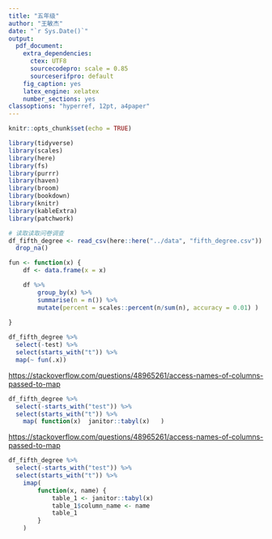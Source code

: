 ```yaml
---
title: "五年级"
author: "王敏杰"
date: "`r Sys.Date()`"
output: 
  pdf_document: 
    extra_dependencies:
      ctex: UTF8
      sourcecodepro: scale = 0.85
      sourceserifpro: default
    fig_caption: yes
    latex_engine: xelatex
    number_sections: yes
classoptions: "hyperref, 12pt, a4paper"    
---
```



```r
knitr::opts_chunk$set(echo = TRUE)
```


```r
library(tidyverse)
library(scales)
library(here)
library(fs)
library(purrr)
library(haven)
library(broom)
library(bookdown)
library(knitr)
library(kableExtra)
library(patchwork)
```

```r
# 读取读取问卷调查
df_fifth_degree <- read_csv(here::here("../data", "fifth_degree.csv")) %>%
  drop_na()

```


```r
fun <- function(x) {
	df <- data.frame(x = x)

    df %>% 
    	group_by(x) %>% 
    	summarise(n = n()) %>% 
    	mutate(percent = scales::percent(n/sum(n), accuracy = 0.01) )
    
}
```

```r
df_fifth_degree %>% 
  select(-test) %>% 
  select(starts_with("t")) %>%
  map(~ fun(.x))
```


<https://stackoverflow.com/questions/48965261/access-names-of-columns-passed-to-map>
```r
df_fifth_degree %>% 
  select(-starts_with("test")) %>% 
  select(starts_with("t")) %>%
    map( function(x)  janitor::tabyl(x)   )
```



<https://stackoverflow.com/questions/48965261/access-names-of-columns-passed-to-map>
```r
df_fifth_degree %>% 
  select(-starts_with("test")) %>% 
  select(starts_with("t")) %>%
    imap(
        function(x, name) { 
            table_1 <- janitor::tabyl(x)
            table_1$column_name <- name
            table_1
        }
    ) 
```
